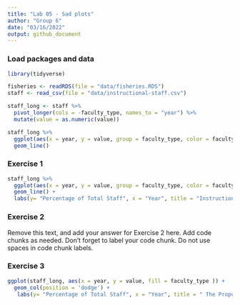 ---
title: "Lab 05 - Sad plots"
author: "Group 6"
date: "03/16/2022"
output: github_document
---

### Load packages and data

```{r load-packages, message = FALSE}
library(tidyverse) 

fisheries <- readRDS(file = "data/fisheries.RDS")
staff <- read_csv(file = "data/instructional-staff.csv")

```

```{r pivot-longer}
staff_long <- staff %>%
  pivot_longer(cols = -faculty_type, names_to = "year") %>%
  mutate(value = as.numeric(value))
```

```{r staff-long-plot}
staff_long %>%
  ggplot(aes(x = year, y = value, group = faculty_type, color = faculty_type)) +
  geom_line()
```

### Exercise 1


```{r staff-long-plot}
staff_long %>%
  ggplot(aes(x = year, y = value, group = faculty_type, color = faculty_type)) +
  geom_line() +
  labs(y= "Percentage of Total Staff", x = "Year", title = "Instructional Staff Employee Trends", color = "Faculty type")
```

### Exercise 2

Remove this text, and add your answer for Exercise 2 here.
Add code chunks as needed.
Don't forget to label your code chunk.
Do not use spaces in code chunk labels.

### Exercise 3

```{r}
ggplot(staff_long, aes(x = year, y = value, fill = faculty_type )) +
  geom_col(position = 'dodge') +
   labs(y= "Percentage of Total Staff", x = "Year", title = " The Proportion of Part-Time Faculty to Other", color = "Faculty type") 

```
